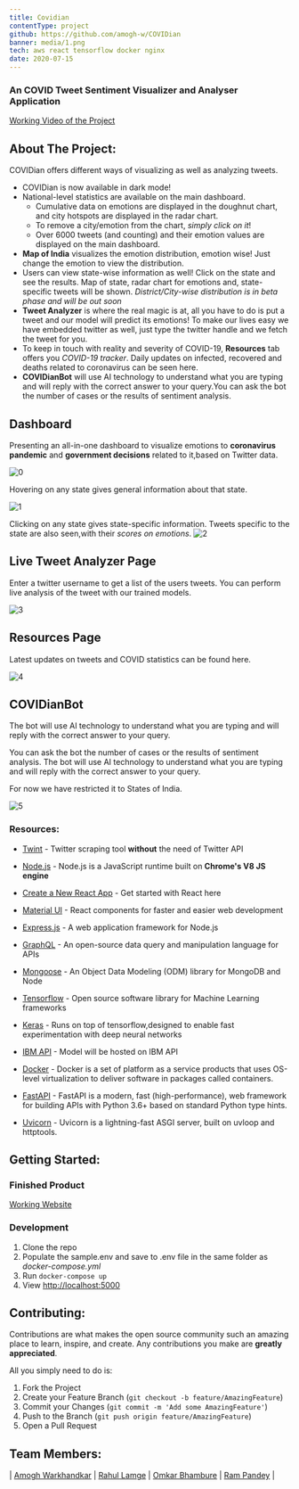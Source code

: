```yaml
---
title: Covidian
contentType: project
github: https://github.com/amogh-w/COVIDian
banner: media/1.png
tech: aws react tensorflow docker nginx
date: 2020-07-15
---
```


### An COVID Tweet Sentiment Visualizer and Analyser Application

[Working Video of the Project](https://drive.google.com/file/d/17-qquI2mjYX6xW0koSNeETowm-l-jzAs/view)

## About The Project:

COVIDian offers different ways of visualizing as well as analyzing tweets.

- COVIDian is now available in dark mode!
- National-level statistics are available on the main dashboard.
  - Cumulative data on emotions are displayed in the doughnut chart, and city hotspots are displayed in the radar chart.
  - To remove a city/emotion from the chart, _simply click on it_!
  - Over 6000 tweets (and counting) and their emotion values are displayed on the main dashboard.
- **Map of India** visualizes the emotion distribution, emotion wise! Just change the emotion to view the distribution.
- Users can view state-wise information as well! Click on the state and see the results. Map of state, radar chart for emotions and, state-specific tweets will be shown. _District/City-wise distribution is in beta phase and will be out soon_
- **Tweet Analyzer** is where the real magic is at, all you have to do is put a tweet and our model will predict its emotions! To make our lives easy we have embedded twitter as well, just type the twitter handle and we fetch the tweet for you.
- To keep in touch with reality and severity of COVID-19, **Resources** tab offers you _COVID-19 tracker_. Daily updates on infected, recovered and deaths related to coronavirus can be seen here.
- **COVIDianBot** will use AI technology to understand what you are typing and will reply with the correct answer to your query.You can ask the bot the number of cases or the results of sentiment analysis.

## Dashboard

Presenting an all-in-one dashboard to visualize emotions to **coronavirus pandemic** and **government decisions** related to it,based on Twitter data.

![0](media/1.png "Dash1")

Hovering on any state gives general information about that state.

![1](media/2.png "Dash2")

Clicking on any state gives state-specific information. Tweets specific to the state are also seen,with their _scores on emotions_.
![2](media/3.png "Dash3")

## Live Tweet Analyzer Page

Enter a twitter username to get a list of the users tweets. You can perform live analysis of the tweet with our trained models.

![3](media/4.png "Live Tweet")

## Resources Page

Latest updates on tweets and COVID statistics can be found here.

![4](media/5.png "Resources")

## COVIDianBot

The bot will use AI technology to understand what you are typing and will reply with the correct answer to your query.

You can ask the bot the number of cases or the results of sentiment analysis. The bot will use AI technology to understand what you are typing and will reply with the correct answer to your query.

For now we have restricted it to States of India.

![5](media/7.png "Bot")

### Resources:

- [Twint](https://github.com/twintproject/twint) - Twitter scraping tool **without** the need of Twitter API

- [Node.js](https://nodejs.org/en/) - Node.js is a JavaScript runtime built on **Chrome's V8 JS engine**

- [Create a New React App](https://reactjs.org/docs/create-a-new-react-app.html) - Get started with React here

- [Material UI](https://material-ui.com/) - React components for faster and easier web development

- [Express.js](https://expressjs.com/) - A web application framework for Node.js

- [GraphQL](https://graphql.org/) - An open-source data query and manipulation language for APIs

- [Mongoose](https://mongoosejs.com/docs/) - An Object Data Modeling (ODM) library for MongoDB and Node

- [Tensorflow](https://www.tensorflow.org/) - Open source software library for Machine Learning frameworks

- [Keras](https://keras.io/) - Runs on top of tensorflow,designed to enable fast experimentation with deep neural networks

- [IBM API](https://www.ibm.com/in-en/cloud/api-connect) - Model will be hosted on IBM API

- [Docker](https://www.docker.com/) - Docker is a set of platform as a service products that uses OS-level virtualization to deliver software in packages called containers.

- [FastAPI](https://fastapi.tiangolo.com/) - FastAPI is a modern, fast (high-performance), web framework for building APIs with Python 3.6+ based on standard Python type hints.

- [Uvicorn](https://www.uvicorn.org/) - Uvicorn is a lightning-fast ASGI server, built on uvloop and httptools.

## Getting Started:

### Finished Product

[Working Website](http://ec2-18-206-241-236.compute-1.amazonaws.com:3050/)

### Development

1. Clone the repo
2. Populate the sample.env and save to .env file in the same folder as _docker-compose.yml_
3. Run `docker-compose up`
4. View [http://localhost:5000](http://localhost:5000)

## Contributing:

Contributions are what makes the open source community such an amazing place to learn, inspire, and create. Any contributions you make are **greatly appreciated**.

All you simply need to do is:

1. Fork the Project
2. Create your Feature Branch (`git checkout -b feature/AmazingFeature`)
3. Commit your Changes (`git commit -m 'Add some AmazingFeature'`)
4. Push to the Branch (`git push origin feature/AmazingFeature`)
5. Open a Pull Request

## Team Members:

| [Amogh Warkhandkar](https://github.com/amogh-w) | [Rahul Lamge](https://github.com/rlamge) | [Omkar Bhambure](https://github.com/blablabluomie) | [Ram Pandey](https://github.com/rampa2510) |
